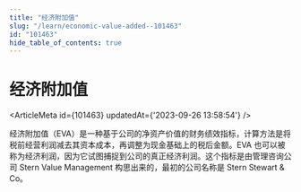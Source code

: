 ```yaml
---
title: "经济附加值"
slug: "/learn/economic-value-added--101463"
id: "101463"
hide_table_of_contents: true
---
```



# 经济附加值

<ArticleMeta id={101463} updatedAt={'2023-09-26 13:58:54'} />
<div className='border-solid border-b border-t-0 my-4 border-[var(--ifm-color-gray-300)]' />

经济附加值（EVA）是一种基于公司的净资产价值的财务绩效指标，计算方法是将税前经营利润减去其资本成本，再调整为现金基础上的税后金额。EVA 也可以被称为经济利润，因为它试图捕捉到公司的真正经济利润。这个指标是由管理咨询公司 Stern Value Management 构思出来的，最初的公司名称是 Stern Stewart & Co。
